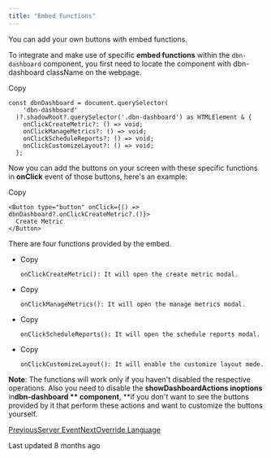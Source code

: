 ```yaml
---
title: "Embed Functions"
---
```


You can add your own buttons with embed functions.

To integrate and make use of specific **embed functions** within the `dbn-dashboard` component, you first need to locate the component with dbn-dashboard className on the webpage.

Copy

```
const dbnDashboard = document.querySelector(
    'dbn-dashboard'
  )?.shadowRoot?.querySelector('.dbn-dashboard') as HTMLElement & {
    onClickCreateMetric?: () => void;
    onClickManageMetrics?: () => void;
    onClickScheduleReports?: () => void;
    onClickCustomizeLayout?: () => void;
  };
```

Now you can add the buttons on your screen with these specific functions in **onClick** event of those buttons, here's an example:

Copy

```
<Button type="button" onClick={() => dbnDashboard?.onClickCreateMetric?.()}>
  Create Metric
</Button>
```

There are four functions provided by the embed.

- Copy

  ```
  onClickCreateMetric(): It will open the create metric modal.
  ```
- Copy

  ```
  onClickManageMetrics(): It will open the manage metrics modal.
  ```
- Copy

  ```
  onClickScheduleReports(): It will open the schedule reports modal.
  ```
- Copy

  ```
  onClickCustomizeLayout(): It will enable the customize layout mode.
  ```

**Note**: The functions will work only if you haven't disabled the respective operations. Also you need to disable the **showDashboardActions **in**options**  in**dbn-dashboard ** component**, **if you don't want to see the buttons provided by it that perform these actions and want to customize the buttons yourself.

[PreviousServer Event](https://docs.usedatabrain.com/developer-docs/helpers/server-event)[NextOverride Language](https://docs.usedatabrain.com/developer-docs/helpers/override-language)

Last updated 8 months ago